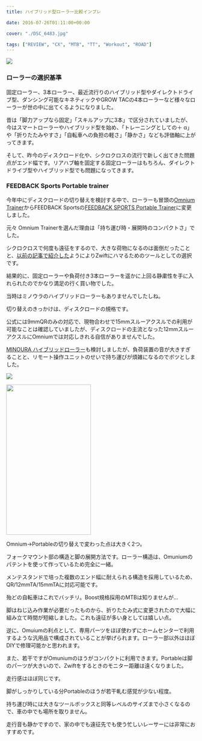 ---
title: ハイブリッド型ローラー比較インプレ

date: 2016-07-26T01:11:00+00:00

cover: "./DSC_6483.jpg"

tags: ["REVIEW", "CX", "MTB", "TT", "Workout", "ROAD"]
---

![ ](./DSC_6483.jpg)

### ローラーの選択基準

固定ローラー、3本ローラー、最近流行りのハイブリッド型やダイレクトドライブ型、ダンシング可能なキネティックやGROW TACの4本ローラーなど様々なローラーが世の中に出てくるようになりました。

昔は「脚力アップなら固定」「スキルアップに3本」で区分されていましたが、今はスマートローラーやハイブリッド型を始め、「トレーニングとしての＋ α」や「折りたたみやすさ」「自転車への負担の軽さ」「静かさ」なども評価軸に上がってきます。

そして、昨今のディスクロード化や、シクロクロスの流行で新しく出てきた問題点がエンド幅です。リアハブ軸を固定する固定ローラーはもちろん、ダイレクトドライブ型やハイブリッド型でも問題になってきます。

### FEEDBACK Sports Portable trainer

今年中にディスクロードの切り替えを検討する中で、ローラーも冒頭の<a href="http://sim-works.com/sportcrafters" target="_blank" rel="noopener">Omnium Trainer</a>からFEEDBACK Sportsの[FEEDBACK SPORTS Portable Trainer][1]に変更しました。

元々 Omnium Trainerを選んだ理由は「持ち運び時・展開時のコンパクトさ」でした。

シクロクロスで何度も遠征をするので、大きな荷物になるのは面倒だったことと、<a href="/2016/03/zwift.html" target="_blank" rel="noopener">以前の記事で紹介した</a>ようによりZwiftにハマるためのツールとしての選択です。

結果的に、固定ローラーや負荷付き3本ローラーを遥かに上回る静粛性を手に入れられたのでかなり満足の行く買い物でした。

当時はミノウラのハイブリッドローラーもありませんでしたしね。

切り替えのきっかけは、ディスクロードの規格です。

公式には9mmQRのみの対応で、現物合わせで15mmスルーアクスルでの利用が可能なことは確認していましたが、ディスクロードの主流となった12mmスルーアクスルにOmniumでは対応しきれる自信がありませんでした。

[MINOURA ハイブリッドローラー][2]も検討しましたが、負荷装置の音が大きすぎることと、リモート操作ユニットのせいで持ち運びが煩雑になるのでボツとしました。

![ ](./DSC_7737.jpg)

<img src="./DSC_7739.jpg" width="225" height="400" border="0" />

Omnium→Portableの切り替えで変わった点は大きく2つ。

フォークマウント部の構造と脚の展開方法です。ローラー構造は、Omuniumのパテントを使って作っているため完全に一緒。

メンテスタンドで培った複数のエンド幅に耐えられる構造を採用しているため、QR/12mmTA/15mmTAに対応可能です。

殆どの自転車はこれでバッチリ。Boost規格採用のMTBは知りませんが…

脚はねじ込み作業が必要だったものから、折りたたみ式に変更されたので大幅に組み立て時間が短縮しました。これも遠征が多い身としては嬉しい点。

逆に、Omuiumの利点として、専用パーツをほぼ使わずにホームセンターで利用するような汎用品で構成されていることが挙げられます。ローラー部以外はほぼDIYで修理可能かと思われます。

また、若干ですがOmuniumのほうがコンパクトに利用できます。Portableは脚のパーツが大きいので、Zwiftをするときのモニター距離は遠くなりました。

走行感はほぼ同じです。

脚がしっかりしている分Portableのほうが若干軋む感覚が少ない程度。

持ち運び時には大きなツールボックスと同等レベルのサイズまで小さくなるので、車の中でも場所を取りません。

走行音も静かですので、家の中でも遠征先でも使う忙しいレーサーには非常におすすめです。

<LinkCard url="https://store.shopping.yahoo.co.jp/worldcycle/ult-k-17084.html" />

[1]: https://store.shopping.yahoo.co.jp/worldcycle/ult-k-17084.html
[2]: https://store.shopping.yahoo.co.jp/alphacycling/min-4944924406899.html
